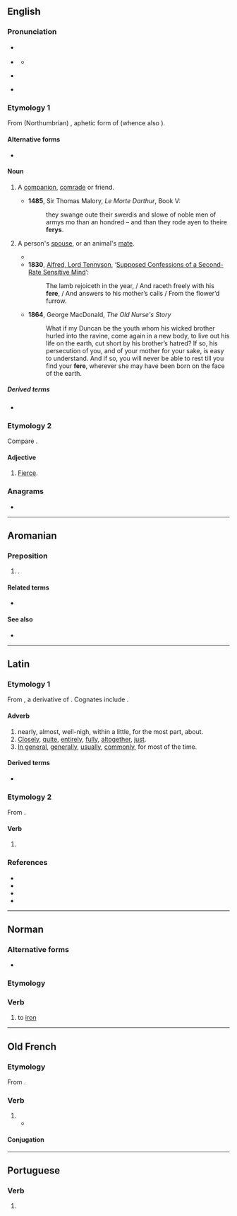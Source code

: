 {{also|fêre}}
==English==

===Pronunciation===
* {{a|RP}} {{IPA|en|/fɪə/}}
* {{a|GenAm}} {{IPA|en|/fɪɹ/}}
** {{audio|en|en-us-fear.ogg|Audio (US)}}
* {{a|Scotland}} {{IPA|en|/fiːɹ/}}
* {{homophones|en|fear}}

===Etymology 1===
From (Northumbrian) {{inh|en|ang|fǣra}}, aphetic form of {{m|ang|ġefēra}} (whence also {{cog|enm|y-fere}}).

====Alternative forms====
* {{alter|en|pheer}} <!--in Spenser-->

====Noun====
{{en-noun}}

# {{lb|en|dialectal|or|obsolete}} A [[companion]], [[comrade]] or friend.
#* '''1485''', Sir Thomas Malory, ''Le Morte Darthur'', Book V:
#*: they swange oute their swerdis and slowe of noble men of armys mo than an hondred – and than they rode ayen to theire '''ferys'''.
# {{lb|en|archaic}} A person's [[spouse]], or an animal's [[mate]].
#* {{RQ:Spenser Faerie Queene|book=IV|canto=III|stanza=52|passage=And Cambel tooke Cambrina to his '''fere'''.}}
#* '''1830''', [[w:Alfred_Tennyson%2C_1st_Baron_Tennyson|Alfred, Lord Tennyson]], ‘[http://www.telelib.com/authors/T/TennysonAlfred/verse/juvenilia/supposedconfessions.html Supposed Confessions of a Second-Rate Sensitive Mind]’:
#*: The lamb rejoiceth in the year, / And raceth freely with his '''fere''', / And answers to his mother’s calls / From the flower’d furrow.
#* '''1864''', George MacDonald, ''The Old Nurse's Story''
#*: What if my Duncan be the youth whom his wicked brother hurled into the ravine, come again in a new body, to live out his life on the earth, cut short by his brother’s hatred? If so, his persecution of you, and of your mother for your sake, is easy to understand. And if so, you will never be able to rest till you find your '''fere''', wherever she may have been born on the face of the earth.

=====Derived terms=====
* {{l|en|ferede}}

===Etymology 2===
Compare {{cog|la|ferus|t=wild}}.

====Adjective====
{{en-adj}}

# {{lb|en|obsolete}} [[fierce|Fierce]].

{{Webster 1913}}

===Anagrams===
* {{anagrams|en|a=eefr|-free|Free|feer|free|reef}}

----

==Aromanian==

===Preposition===
{{head|rup|preposition|}}

# {{alternative form of |rup|fãrã}}.

====Related terms====
* {{l|rup|nafore}}

====See also====
* {{l|rup|chend}}

----

==Latin==

===Etymology 1===
From {{der|la|ine-pro|*dʰer-o-|t=tight, close by}}, a derivative of {{m|ine-pro|*dʰer-|t=to hold}}. Cognates include {{m|la|firmus}}.

====Adverb====
{{la-adv|ferē|-}}

# nearly, almost, well-nigh, within a little, for the most part, about.
# [[closely|Closely]], [[quite]], [[entirely]], [[fully]], [[altogether]], [[just]].
# [[in general|In general]], [[generally]], [[usually]], [[commonly]], for most of the time.

====Derived terms====
* {{l|la|fermē}}

===Etymology 2===
From {{m|la|for}}.

====Verb====
{{la-verb-form|fēre}}

# {{inflection of|la|for||2|s|pres|actv|subj}}

===References===
* {{R:L&S}}
* {{R:Elementary Lewis}}
* {{R:Gaffiot}}
* {{R:M&A}}

----

==Norman==

===Alternative forms===
* {{alter|nrf|féther||Jersey}}

===Etymology===
{{rfe|nrf}}

===Verb===
{{nrf-verb}}

# {{lb|nrf|Sark}} to [[iron]]

----

==Old French==

===Etymology===
From {{inh|fro|la|facio|faciō, facere}}.

===Verb===
{{head|fro|verb}}

# {{alternative form of|fro|faire}}
#* {{quote-book|fro|year=circa 1180,|title=[[s:fr:Perceval ou le conte du Graal|Perceval ou le conte du Graal]]|author=[[wikipedia:Chrétien de Troyes|Chrétien de Troyes]]|passage=Sire, vostre prisoniers sui<br />por '''fere''' ce que vos voldroiz|translation=Sire, I am your prisoner<br />To do what you desire}}

====Conjugation====
{{fro-conj-faire|repl=fai/fe}}

----

==Portuguese==

===Verb===
{{head|pt|verb form}}

# {{pt-verb-form-of|ferir}}